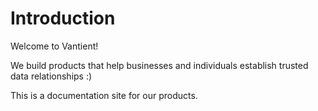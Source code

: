 # Introduction

Welcome to Vantient!

We build products that help businesses and individuals establish trusted data relationships :)

This is a documentation site for our products.

